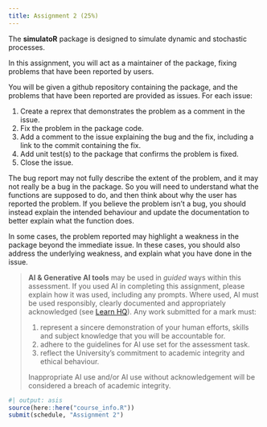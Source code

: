 ```yaml
---
title: Assignment 2 (25%)
---
```


The **simulatoR** package is designed to simulate dynamic and stochastic processes.

In this assignment, you will act as a maintainer of the package, fixing problems that have been reported by users.

You will be given a github repository containing the package, and the problems that have been reported are provided as issues. For each issue:

1. Create a reprex that demonstrates the problem as a comment in the issue.
2. Fix the problem in the package code.
3. Add a comment to the issue explaining the bug and the fix, including a link to the commit containing the fix.
4. Add unit test(s) to the package that confirms the problem is fixed.
5. Close the issue.

The bug report may not fully describe the extent of the problem, and it may not really be a bug in the package. So you will need to understand what the functions are supposed to do, and then think about why the user has reported the problem. If you believe the problem isn't a bug, you should instead explain the intended behaviour and update the documentation to better explain what the function does.

In some cases, the problem reported may highlight a weakness in the package beyond the immediate issue. In these cases, you should also address the underlying weakness, and explain what you have done in the issue.

> **AI & Generative AI tools** may be used in *guided* ways within this assessment. If you used AI in completing this assignment, please explain how it was used, including any prompts. Where used, AI must be used responsibly, clearly documented and appropriately acknowledged (see [Learn HQ](https://www.monash.edu/student-academic-success/build-digital-capabilities/create-online/acknowledging-the-use-of-generative-artificial-intelligence)). Any work submitted for a mark must:
>
>  1. represent a sincere demonstration of your human efforts, skills and subject knowledge that you will be accountable for.
>  2. adhere to the guidelines for AI use set for the assessment task.
>  3. reflect the University’s commitment to academic integrity and ethical behaviour.
>
> Inappropriate AI use and/or AI use without acknowledgement will be considered a breach of academic integrity.

```r
#| output: asis
source(here::here("course_info.R"))
submit(schedule, "Assignment 2")
```
